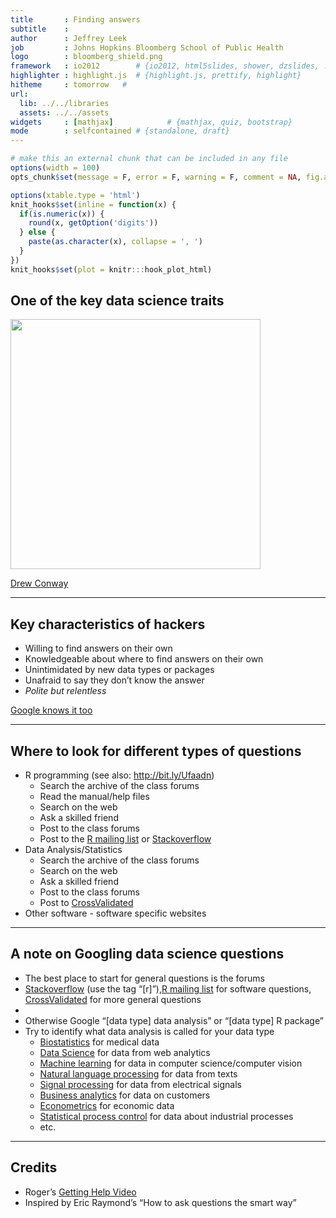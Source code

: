 ---
title       : Finding answers
subtitle    : 
author      : Jeffrey Leek
job         : Johns Hopkins Bloomberg School of Public Health
logo        : bloomberg_shield.png
framework   : io2012        # {io2012, html5slides, shower, dzslides, ...}
highlighter : highlight.js  # {highlight.js, prettify, highlight}
hitheme     : tomorrow   # 
url:
  lib: ../../libraries
  assets: ../../assets
widgets     : [mathjax]            # {mathjax, quiz, bootstrap}
mode        : selfcontained # {standalone, draft}
---


```{r setup, cache = F, echo = F, message = F, warning = F, tidy = F}
# make this an external chunk that can be included in any file
options(width = 100)
opts_chunk$set(message = F, error = F, warning = F, comment = NA, fig.align = 'center', dpi = 100, tidy = F, cache.path = '.cache/', fig.path = 'fig/')

options(xtable.type = 'html')
knit_hooks$set(inline = function(x) {
  if(is.numeric(x)) {
    round(x, getOption('digits'))
  } else {
    paste(as.character(x), collapse = ', ')
  }
})
knit_hooks$set(plot = knitr:::hook_plot_html)
```

## One of the key data science traits

<img class=center height=400 src=../../assets/img/01_DataScientistToolbox/venn.png />

[Drew Conway](http://www.drewconway.com/zia/?p=2378)

---

## Key characteristics of hackers

* Willing to find answers on their own
* Knowledgeable about where to find answers on their own
* Unintimidated by new data types or packages
* Unafraid to say they don't know the answer
* _Polite but relentless_

[Google knows it too](http://www.nytimes.com/2013/06/20/business/in-head-hunting-big-data-may-not-be-such-a-big-deal.html?pagewanted=all&_r=0)

---

## Where to look for different types of questions

* R programming (see also: [http://bit.ly/Ufaadn](http://bit.ly/Ufaadn))
  * Search the archive of the class forums
  * Read the manual/help files
  * Search on the web 
  * Ask a skilled friend
  * Post to the class forums
  * Post to the [R mailing list](http://www.r-project.org/mail.html) or [Stackoverflow](http://stackoverflow.com/)
* Data Analysis/Statistics
  * Search the archive of the class forums
  * Search on the web
  * Ask a skilled friend
  * Post to the class forums
  * Post to [CrossValidated](http://stats.stackexchange.com/) 
* Other software - software specific websites

---

## A note on Googling data science questions

* The best place to start for general questions is the forums
* [Stackoverflow](http://stackoverflow.com/) (use the tag "[r]"),[R mailing list](http://www.r-project.org/mail.html) for software questions, [CrossValidated](http://stats.stackexchange.com/) for more general questions
* 
* Otherwise Google "[data type] data analysis" or "[data type] R package"
* Try to identify what data analysis is called for your data type
  * [Biostatistics](http://en.wikipedia.org/wiki/Biostatistics) for medical data
  * [Data Science](http://en.wikipedia.org/wiki/Data_science) for data from web analytics
  * [Machine learning](http://en.wikipedia.org/wiki/Machine_learning) for data in computer science/computer vision
  * [Natural language processing](http://en.wikipedia.org/wiki/Natural_language_processing ) for data from texts
  * [Signal processing](http://en.wikipedia.org/wiki/Signal_processing) for data from electrical signals
  * [Business analytics](http://en.wikipedia.org/wiki/Business_analytics) for data on customers
  * [Econometrics](http://en.wikipedia.org/wiki/Econometrics) for economic data
  * [Statistical process control](http://en.wikipedia.org/wiki/Statistical_process_control) for data about industrial processes 
  * etc.

---

## Credits

* Roger's [Getting Help Video](http://www.youtube.com/watch?v=ZFaWxxzouCY&list=PLjTlxb-wKvXNSDfcKPFH2gzHGyjpeCZmJ&index=3)
* Inspired by Eric Raymond's "How to ask questions the smart way"
